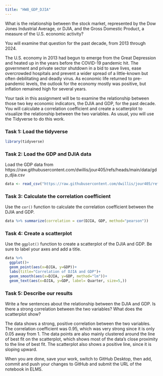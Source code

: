 ```yaml
---
title: "HW8_GDP_DJIA"
---
```


What is the relationship between the stock market, represented by the Dow Jones Industrial Average, or DJIA, and the Gross Domestic Product, a measure of the U.S. economic activity?

You will examine that question for the past decade, from 2013 through 2024.

The U.S. economy in 2013 had begun to emerge from the Great Depression and heated up in the years before the COVID-19 pandemic hit. The government and private sector shutdown in a bid to save lives, ease overcrowded hospitals and prevent a wider spread of a little-known but often debilitating and deadly virus. As economic life returned to pre-pandemic levels, the outlook for the economy mostly was positive, but inflation remained high for several years.

Your task in this assignment will be to examine the relationship between those two key economic indicators, the DJIA and GDP, for the past decade. You will calculate a correlation coefficient and create a scatterplot to visualize the relationship between the two variables. As usual, you will use the Tidyverse to do this work.

### Task 1: Load the tidyverse

```r
library(tidyverse)
```

### Task 2: Load the GDP and DJIA data

Load the GDP data from https://raw.githubusercontent.com/dwillis/jour405/refs/heads/main/data/gdp_djia.csv

```r
data <- read_csv("https://raw.githubusercontent.com/dwillis/jour405/refs/heads/main/data/gdp_djia.csv")
```

### Task 3: Calculate the correlation coefficient

Use the `cor()` function to calculate the correlation coefficient between the DJIA and GDP.

```r
data %>% summarize(correlation = cor(DJIA, GDP, method="pearson"))
```

### Task 4: Create a scatterplot

Use the `ggplot()` function to create a scatterplot of the DJIA and GDP. Be sure to label your axes and add a title.

```r
data %>% 
  ggplot()+
  geom_point(aes(x=DJIA, y=GDP))+
  labs(title="Correlation of DJIA and GDP")+
  geom_smooth(aes(x=DJIA, y=GDP, method="lm"))+
  geom_text(aes(x=DJIA, y=GDP, label= Quarter, size=5,))
```

### Task 5: Describe our results

Write a few sentences about the relationship between the DJIA and GDP. Is there a strong correlation between the two variables? What does the scatterplot show?

The data shows a strong, positive correlation between the two variables. The correlation coefficient was 0.95, which was very strong since it is only 0.05 away from 1. The data points are also mainly clustered around the line of best fit on the scatterplot, which shows most of the data's close proximity to the line of best fit. The scatterplot also shows a positive line, since it is sloping upward.

When you are done, save your work, switch to GitHub Desktop, then add, commit and push your changes to GitHub and submit the URL of the notebook in ELMS.

